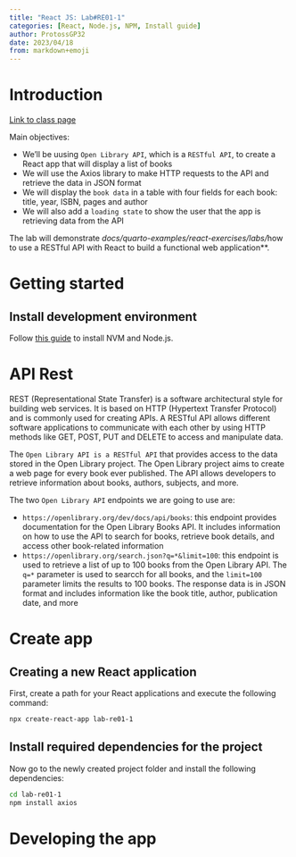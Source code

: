 ```yaml
---
title: "React JS: Lab#RE01-1"
categories: [React, Node.js, NPM, Install guide]
author: ProtossGP32
date: 2023/04/18
from: markdown+emoji
---
```

# Introduction
[Link to class page](https://albertprofe.dev/reactjs/rjslab1.html)

Main objectives:

- We'll be uusing `Open Library API`, which is a `RESTful API`, to create a React app that will display a list of books
- We will use the Axios library to make HTTP requests to the API and retrieve the data in JSON format
- We will display the `book data` in a table with four fields for each book: title, year, ISBN, pages and author
- We will also add a `loading state` to show the user that the app is retrieving data from the API

The lab will demonstrate *docs/quarto-examples/react-exercises/labs/*how to use a RESTful API with React to build a functional web application**.

# Getting started
## Install development environment
Follow [this guide](../00-getting-started.qmd) to install NVM and Node.js.

# API Rest
REST (Representational State Transfer) is a software architectural style for building web services. It is based on HTTP (Hypertext Transfer Protocol) and is commonly used for creating APIs. A RESTful API allows different software applications to communicate with each other by using HTTP methods like GET, POST, PUT and DELETE to access and manipulate data.

The `Open Library API is a RESTful API` that provides access to the data stored in the Open Library project. The Open Library project aims to create a web page for every book ever published. The API allows developers to retrieve information about books, authors, subjects, and more.

The two `Open Library API` endpoints we are going to use are:

- `https://openlibrary.org/dev/docs/api/books`: this endpoint provides documentation for the Open Library Books API. It includes information on how to use the API to search for books, retrieve book details, and access other book-related information
- `https://openlibrary.org/search.json?q=*&limit=100`: this endpoint is used to retrieve a list of up to 100 books from the Open Library API. The `q=*` parameter is used to searcch for all books, and the `limit=100` parameter limits the results to 100 books. The response data is in JSON format and includes information like the book title, author, publication date, and more

# Create app
## Creating a new React application
First, create a path for your React applications and execute the following command:

```.bash
npx create-react-app lab-re01-1
```

## Install required dependencies for the project
Now go to the newly created project folder and install the following dependencies:

```.bash
cd lab-re01-1
npm install axios
```

# Developing the app

